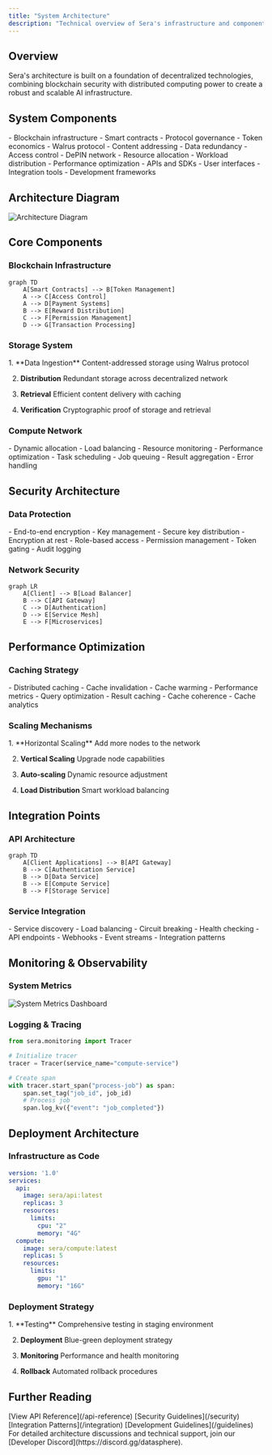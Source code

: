 ```yaml
---
title: "System Architecture"
description: "Technical overview of Sera's infrastructure and components"
---
```


## Overview

Sera's architecture is built on a foundation of decentralized technologies, combining blockchain security with distributed computing power to create a robust and scalable AI infrastructure.

## System Components

<CardGroup cols={2}>
  <Card title="Core Layer" icon="layer-group">
    - Blockchain infrastructure
    - Smart contracts
    - Protocol governance
    - Token economics
  </Card>
  <Card title="Storage Layer" icon="database">
    - Walrus protocol
    - Content addressing
    - Data redundancy
    - Access control
  </Card>
  <Card title="Compute Layer" icon="microchip">
    - DePIN network
    - Resource allocation
    - Workload distribution
    - Performance optimization
  </Card>
  <Card title="Application Layer" icon="window">
    - APIs and SDKs
    - User interfaces
    - Integration tools
    - Development frameworks
  </Card>
</CardGroup>

## Architecture Diagram

<Frame>
  <img src="/images/architecture-diagram.png" alt="Architecture Diagram" />
</Frame>

## Core Components

### Blockchain Infrastructure

```mermaid
graph TD
    A[Smart Contracts] --> B[Token Management]
    A --> C[Access Control]
    A --> D[Payment Systems]
    B --> E[Reward Distribution]
    C --> F[Permission Management]
    D --> G[Transaction Processing]
```

### Storage System

<Steps>
  1. **Data Ingestion**
     Content-addressed storage using Walrus protocol

  2. **Distribution**
     Redundant storage across decentralized network

  3. **Retrieval**
     Efficient content delivery with caching

  4. **Verification**
     Cryptographic proof of storage and retrieval
</Steps>

### Compute Network

<CardGroup cols={2}>
  <Card title="Resource Management" icon="server">
    - Dynamic allocation
    - Load balancing
    - Resource monitoring
    - Performance optimization
  </Card>
  <Card title="Workload Distribution" icon="network-wired">
    - Task scheduling
    - Job queuing
    - Result aggregation
    - Error handling
  </Card>
</CardGroup>

## Security Architecture

### Data Protection

<AccordionGroup>
  <Accordion title="Encryption">
    - End-to-end encryption
    - Key management
    - Secure key distribution
    - Encryption at rest
  </Accordion>
  
  <Accordion title="Access Control">
    - Role-based access
    - Permission management
    - Token gating
    - Audit logging
  </Accordion>
</AccordionGroup>

### Network Security

```mermaid
graph LR
    A[Client] --> B[Load Balancer]
    B --> C[API Gateway]
    C --> D[Authentication]
    D --> E[Service Mesh]
    E --> F[Microservices]
```

## Performance Optimization

### Caching Strategy

<CardGroup cols={2}>
  <Card title="Content Cache" icon="bolt">
    - Distributed caching
    - Cache invalidation
    - Cache warming
    - Performance metrics
  </Card>
  <Card title="Query Cache" icon="magnifying-glass">
    - Query optimization
    - Result caching
    - Cache coherence
    - Cache analytics
  </Card>
</CardGroup>

### Scaling Mechanisms

<Steps>
  1. **Horizontal Scaling**
     Add more nodes to the network

  2. **Vertical Scaling**
     Upgrade node capabilities

  3. **Auto-scaling**
     Dynamic resource adjustment

  4. **Load Distribution**
     Smart workload balancing
</Steps>

## Integration Points

### API Architecture

```mermaid
graph TD
    A[Client Applications] --> B[API Gateway]
    B --> C[Authentication Service]
    B --> D[Data Service]
    B --> E[Compute Service]
    B --> F[Storage Service]
```

### Service Integration

<CardGroup cols={2}>
  <Card title="Internal Services" icon="gear">
    - Service discovery
    - Load balancing
    - Circuit breaking
    - Health checking
  </Card>
  <Card title="External Services" icon="plug">
    - API endpoints
    - Webhooks
    - Event streams
    - Integration patterns
  </Card>
</CardGroup>

## Monitoring & Observability

### System Metrics

<Frame>
  <img src="/images/system-metrics.png" alt="System Metrics Dashboard" />
</Frame>

### Logging & Tracing

```python
from sera.monitoring import Tracer

# Initialize tracer
tracer = Tracer(service_name="compute-service")

# Create span
with tracer.start_span("process-job") as span:
    span.set_tag("job_id", job_id)
    # Process job
    span.log_kv({"event": "job_completed"})
```

## Deployment Architecture

### Infrastructure as Code

```yaml
version: '1.0'
services:
  api:
    image: sera/api:latest
    replicas: 3
    resources:
      limits:
        cpu: "2"
        memory: "4G"
  compute:
    image: sera/compute:latest
    replicas: 5
    resources:
      limits:
        gpu: "1"
        memory: "16G"
```

### Deployment Strategy

<Steps>
  1. **Testing**
     Comprehensive testing in staging environment

  2. **Deployment**
     Blue-green deployment strategy

  3. **Monitoring**
     Performance and health monitoring

  4. **Rollback**
     Automated rollback procedures
</Steps>

## Further Reading

<CardGroup cols={2}>
  <Card title="API Documentation" icon="book">
    [View API Reference](/api-reference)
  </Card>
  <Card title="Security Docs" icon="shield">
    [Security Guidelines](/security)
  </Card>
  <Card title="Integration Guide" icon="puzzle-piece">
    [Integration Patterns](/integration)
  </Card>
  <Card title="Best Practices" icon="star">
    [Development Guidelines](/guidelines)
  </Card>
</CardGroup>

<Note>
For detailed architecture discussions and technical support, join our [Developer Discord](https://discord.gg/datasphere).
</Note> 